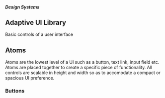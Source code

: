 

<SectionBlock mh={2} backgroundColor="primary.1">

  ##### Design Systems
  ## Adaptive UI Library
  Basic controls of a user interface

</SectionBlock>

<SectionBlock mh={2}>

  ## Atoms

  Atoms are the lowest level of a UI such as a button, text link, input field etc.  Atoms are placed together to create a specific piece of functionality.  All controls are scalable in height and width so as to accomodate a compact or spacious UI preference.

</SectionBlock>

<SectionBlock backgroundColor="primary.1" py={2}>

  ### Buttons

  <ButtonGrid/>
</SectionBlock>
